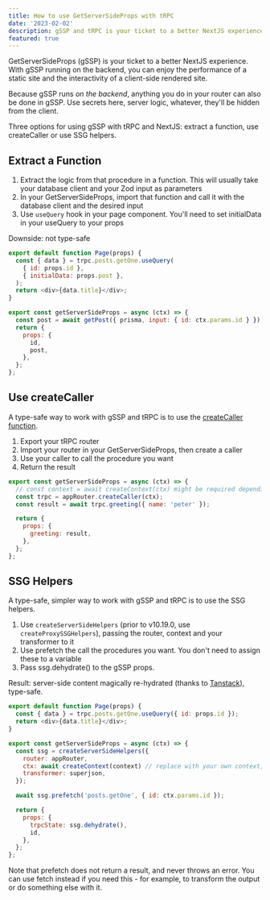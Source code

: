```yaml
---
title: How to use GetServerSideProps with tRPC
date: '2023-02-02'
description: gSSP and tRPC is your ticket to a better NextJS experience. Check out how to do it here, with code samples
featured: true
---
```


GetServerSideProps (gSSP) is your ticket to a better NextJS experience. With gSSP running on the backend, you can enjoy the performance of a static site and the interactivity of a client-side rendered site.

Because gSSP runs _on the backend_, anything you do in your router can also be done in gSSP. Use secrets here, server logic, whatever, they'll be hidden from the client.

Three options for using gSSP with tRPC and NextJS: extract a function, use createCaller or use SSG helpers.

## Extract a Function

1. Extract the logic from that procedure in a function. This will usually take your database client and your Zod input as parameters
2. In your GetServerSideProps, import that function and call it with the database client and the desired input
3. Use `useQuery` hook in your page component. You'll need to set initialData in your useQuery to your props

Downside: not type-safe

```javascript
export default function Page(props) {
  const { data } = trpc.posts.getOne.useQuery(
    { id: props.id },
    { initialData: props.post },
  );
  return <div>{data.title}</div>;
}

export const getServerSideProps = async (ctx) => {
  const post = await getPost({ prisma, input: { id: ctx.params.id } });
  return {
    props: {
      id,
      post,
    },
  };
};
```

## Use createCaller

A type-safe way to work with gSSP and tRPC is to use the [createCaller function](https://trpc.io/docs/server/server-side-calls).

1. Export your tRPC router
2. Import your router in your GetServerSideProps, then create a caller
3. Use your caller to call the procedure you want
4. Return the result

```javascript
export const getServerSideProps = async (ctx) => {
  // const context = await createContext(ctx) might be required depending on your setup
  const trpc = appRouter.createCaller(ctx);
  const result = await trpc.greeting({ name: 'peter' });

  return {
    props: {
      greeting: result,
    },
  };
};
```

## SSG Helpers

A type-safe, simpler way to work with gSSP and tRPC is to use the SSG helpers.

1. Use `createServerSideHelpers` (prior to v10.19.0, use `createProxySSGHelpers`), passing the router, context and your transformer to it
2. Use prefetch the call the procedures you want. You don't need to assign these to a variable
3. Pass ssg.dehydrate() to the gSSP props.

Result: server-side content magically re-hydrated (thanks to [Tanstack](https://tanstack.com/query/v4/docs/react/reference/hydration)), type-safe.

```javascript
export default function Page(props) {
  const { data } = trpc.posts.getOne.useQuery({ id: props.id });
  return <div>{data.title}</div>;
}

export const getServerSideProps = async (ctx) => {
  const ssg = createServerSideHelpers({
    router: appRouter,
    ctx: await createContext(context) // replace with your own context,
    transformer: superjson,
  });

  await ssg.prefetch('posts.getOne', { id: ctx.params.id });

  return {
    props: {
      trpcState: ssg.dehydrate(),
      id,
    },
  };
};
```

Note that prefetch does not return a result, and never throws an error. You can use fetch instead if you need this - for example, to transform the output or do something else with it.
